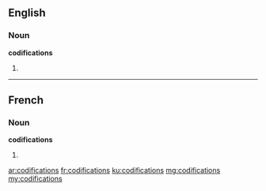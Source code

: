 ==English==

===Noun===
'''codifications'''

# {{plural of|codification}}

----

==French==

===Noun===
'''codifications''' {{f|p}}

# {{plural of|codification|lang=fr}}

[[ar:codifications]]
[[fr:codifications]]
[[ku:codifications]]
[[mg:codifications]]
[[my:codifications]]
